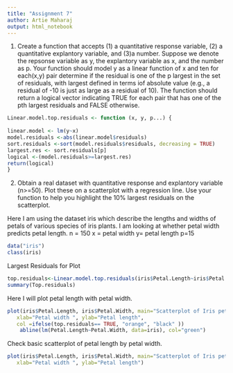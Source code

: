 ---
title: "Assignment 7"
author: Artie Maharaj
output: html_notebook
---

1. Create a function that accepts (1) a quantitative response variable, (2) a quantitative explantory variable, and (3)a number. Suppose we denote the repsonse variable as y, the explantory variable as x, and the number as p. Your function should model y as a linear function of x and ten for each(x,y) pair determine if the residual is one of the p largest in the set of residuals, with largest defined in terms iof absolute value (e.g., a residual of -10 is just as large as a residual of 10). The function should return a logical vector indicating TRUE for each pair that has one of the pth largest residuals and FALSE otherwise. 
```{r}
Linear.model.top.residuals <- function (x, y, p...) {
  
linear.model <- lm(y~x)
model.residuals <-abs(linear.model$residuals)
sort.residuals <-sort(model.residuals$residuals, decreasing = TRUE)
largest.res <- sort.residuals[p]
logical <-(model.residuals>=largest.res) 
return(logical)
}
```

2. Obtain a real dataset with quantitative response and explantory variable (n>=50). Plot these on a scatterplot with a regression line. Use your function to help you highlight the 10% largest residuals on the scatterplot.

Here I am using the dataset iris which describe the lengths and widths of petals of various species of iris plants. I am looking at whether petal width predicts petal length.
n = 150
x = petal width
y= petal length
p=15

```{r}
data("iris")
class(iris)
```

Largest Residuals for Plot
```{r}
top.residuals<-Linear.model.top.residuals(iris$Petal.Length~iris$Petal.Width, 15)
summary(Top.residuals)
```

Here I will plot petal length with petal width.

```{r}
plot(iris$Petal.Length, iris$Petal.Width, main="Scatterplot of Iris petal length by width",
   xlab="Petal width ", ylab="Petal length", 
   col =ifelse(top.residuals== TRUE, "orange", "black" ))
    abline(lm(Petal.Length~Petal.Width, data=iris), col="green")
```
Check basic scatterplot of petal length by petal width.
```{r}
plot(iris$Petal.Length, iris$Petal.Width, main="Scatterplot of Iris petal length by width",
   xlab="Petal width ", ylab="Petal length")
```
